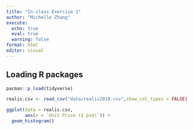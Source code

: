 ```yaml
---
title: "In-class Exercise 1"
author: "Michelle Zhang"
execute: 
  echo: true
  eval: true
  warning: false
format: html
editor: visual
---
```


## **Loading R packages**

```r
pacman::p_load(tidyverse)
```

```r
realis.csv <- read_csv("data/realis2019.csv",show_col_types = FALSE)
```

```r
ggplot(data = realis.csv,
       aes(x = `Unit Price ($ psm)`)) + 
  geom_histogram()
```
